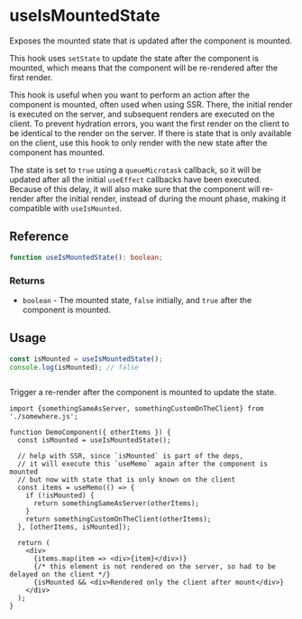 
<Meta title="hooks/lifecycle/useIsMountedState" />

# useIsMountedState

Exposes the mounted state that is updated after the component is mounted.

This hook uses `setState` to update the state after the component is mounted, which means that
the component will be re-rendered after the first render.

This hook is useful when you want to perform an action after the component is mounted, often used
when using SSR.
There, the initial render is executed on the server, and subsequent renders are executed on the
client. To prevent hydration errors, you want the first render on the client to be identical to
the render on the server. If there is state that is only available on the client, use
this hook to only render with the new state after the component has mounted.

The state is set to `true` using a `queueMicrotask` callback, so it will be updated after all the
initial `useEffect` callbacks have been executed. Because of this delay, it will also make sure that
the component will re-render after the initial render, instead of during the mount phase, making it
compatible with `useIsMounted`.


## Reference

```ts
function useIsMountedState(): boolean;
```
### Returns

* `boolean` - The mounted state, `false` initially, and `true` after the component is mounted.

## Usage

```ts
const isMounted = useIsMountedState();
console.log(isMounted); // false
```

```tsx
```

Trigger a re-render after the component is mounted to update the state.

```tsx
import {somethingSameAsServer, somethingCustomOnTheClient} from './somewhere.js';

function DemoComponent({ otherItems }) {
  const isMounted = useIsMountedState();

  // help with SSR, since `isMounted` is part of the deps,
  // it will execute this `useMemo` again after the component is mounted
  // but now with state that is only known on the client
  const items = useMemo(() => {
    if (!isMounted) {
      return somethingSameAsServer(otherItems);
    }
    return somethingCustomOnTheClient(otherItems);
  }, [otherItems, isMounted]);

  return (
    <div>
      {items.map(item => <div>{item}</div>)}
      {/* this element is not rendered on the server, so had to be delayed on the client */}
      {isMounted && <div>Rendered only the client after mount</div>}
    </div>
  );
}
```
